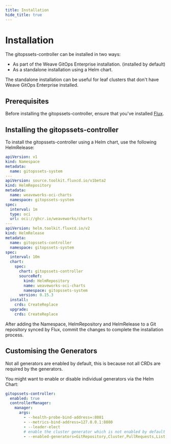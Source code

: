 ```yaml
---
title: Installation
hide_title: true
---
```



# Installation <TierLabel tiers="enterprise" />

The gitopssets-controller can be installed in two ways:

- As part of the Weave GitOps Enterprise installation. (installed by default)
- As a standalone installation using a Helm chart.

The standalone installation can be useful for leaf clusters that don't have Weave GitOps Enterprise installed.

## Prerequisites

Before installing the gitopssets-controller, ensure that you've installed [Flux](https://github.com/fluxcd/flux2).

## Installing the gitopssets-controller

To install the gitopssets-controller using a Helm chart, use the following HelmRelease:

```yaml
apiVersion: v1
kind: Namespace
metadata:
  name: gitopssets-system
---
apiVersion: source.toolkit.fluxcd.io/v1beta2
kind: HelmRepository
metadata:
  name: weaveworks-oci-charts
  namespace: gitopssets-system
spec:
  interval: 1m
  type: oci
  url: oci://ghcr.io/weaveworks/charts
---
apiVersion: helm.toolkit.fluxcd.io/v2
kind: HelmRelease
metadata:
  name: gitopssets-controller
  namespace: gitopssets-system
spec:
  interval: 10m
  chart:
    spec:
      chart: gitopssets-controller
      sourceRef:
        kind: HelmRepository
        name: weaveworks-oci-charts
        namespace: gitopssets-system
      version: 0.15.3
  install:
    crds: CreateReplace
  upgrade:
    crds: CreateReplace
```

After adding the Namespace, HelmRepository and HelmRelease to a Git repository synced by Flux, commit the changes to complete the installation process.

## Customising the Generators

Not all generators are enabled by default, this is because not all CRDs are required by the generators.

You might want to enable or disable individual generators via the Helm Chart:

```yaml
gitopssets-controller:
  enabled: true
  controllerManager:
    manager:
      args:
        - --health-probe-bind-address=:8081
        - --metrics-bind-address=127.0.0.1:8080
        - --leader-elect
        # enable the cluster generator which is not enabled by default
        - --enabled-generators=GitRepository,Cluster,PullRequests,List,APIClient,Matrix,Config
```

